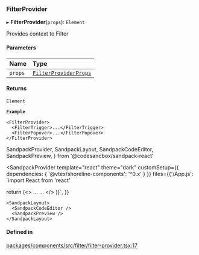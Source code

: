 ### FilterProvider

▸ **FilterProvider**(`props`): `Element`

Provides context to Filter

#### Parameters

| Name    | Type                                                          |
| :------ | :------------------------------------------------------------ |
| `props` | [`FilterProviderProps`](/components/filter-provider/props.md) |

#### Returns

`Element`

**`Example`**

```tsx copy showLineNumbers filename="example.tsx"
<FilterProvider>
  <FilterTrigger>...</FilterTrigger>
  <FilterPopover>...</FilterPopover>
</FilterProvider>
```

SandpackProvider,
SandpackLayout,
SandpackCodeEditor,
SandpackPreview,
} from '@codesandbox/sandpack-react'

<SandpackProvider
template="react"
theme="dark"
customSetup={{ dependencies: { '@vtex/shoreline-components': '^0.x' } }}
files={{'/App.js': `import React from 'react'

return (<>
<FilterProvider>
<FilterTrigger>...</FilterTrigger>
<FilterPopover>...</FilterPopover>
</FilterProvider>
</>
)}`,
}}

>

    <SandpackLayout>
      <SandpackCodeEditor />
      <SandpackPreview />
    </SandpackLayout>

  </SandpackProvider>

#### Defined in

[packages/components/src/filter/filter-provider.tsx:17](https://github.com/vtex/shoreline/blob/bf9009f50/packages/components/src/filter/filter-provider.tsx#L17)
